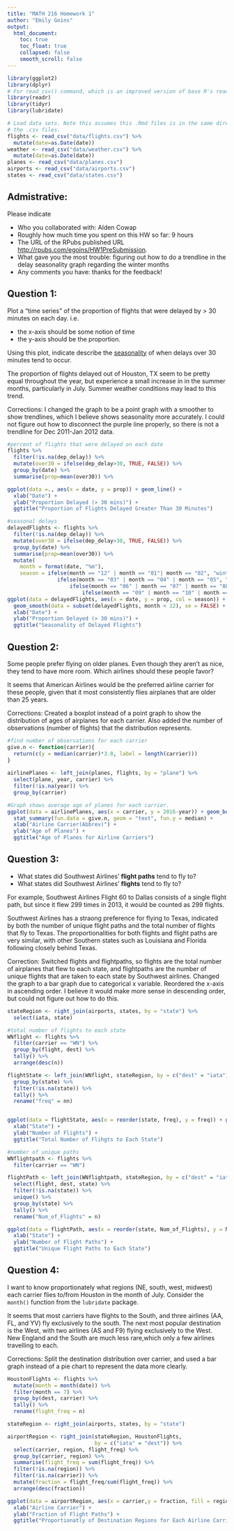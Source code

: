 ```yaml
---
title: "MATH 216 Homework 1"
author: "Emily Goins"
output:
  html_document: 
    toc: true
    toc_float: true
    collapsed: false
    smooth_scroll: false
---
```


```r
library(ggplot2)
library(dplyr)
# For read_csv() command, which is an improved version of base R's read.csv()
library(readr) 
library(tidyr)
library(lubridate)

# Load data sets. Note this assumes this .Rmd files is in the same directory as
# the .csv files.
flights <- read_csv("data/flights.csv") %>% 
  mutate(date=as.Date(date))
weather <- read_csv("data/weather.csv") %>% 
  mutate(date=as.Date(date))
planes <- read_csv("data/planes.csv")
airports <- read_csv("data/airports.csv")
states <- read_csv("data/states.csv")
```




## Admistrative:

Please indicate

* Who you collaborated with: Alden Cowap
* Roughly how much time you spent on this HW so far: 9 hours
* The URL of the RPubs published URL [http://rpubs.com/egoins/HW1PreSubmission](https://www.nhl.com/).
* What gave you the most trouble: figuring out how to do a trendline in the delay seasonality graph regarding the winter months
* Any comments you have: thanks for the feedback!





## Question 1:

Plot a "time series" of the proportion of flights that were delayed by > 30 minutes on each day.  i.e.
 
* the x-axis should be some notion of time
* the y-axis should be the proportion.

Using this plot, indicate describe the
[seasonality](https://en.wikipedia.org/wiki/Seasonality) of when delays over 30
minutes tend to occur.

The proportion of flights delayed out of Houston, TX seem to be pretty equal throughout the year, but experience a small increase in in the summer months, particularly in July. Summer weather conditions may lead to this trend. 

Corrections: I changed the graph to be a point graph with a smoother to show trendlines, which I believe shows seasonality more accurately. I could not figure out how to disconnect the purple line properly, so there is not a trendline for Dec 2011-Jan 2012 data. 

```r

#percent of flights that were delayed on each date
flights %>% 
  filter(!is.na(dep_delay)) %>% 
  mutate(over30 = ifelse(dep_delay>30, TRUE, FALSE)) %>% 
  group_by(date) %>% 
  summarise(prop=mean(over30)) %>% 

ggplot(data =., aes(x = date, y = prop)) + geom_line() + 
  xlab("Date") +
  ylab("Proportion Delayed (> 30 mins)") +
  ggtitle("Proportion of Flights Delayed Greater Than 30 Minutes")

#seasonal delays
delayedFlights <- flights %>% 
  filter(!is.na(dep_delay)) %>% 
  mutate(over30 = ifelse(dep_delay>30, TRUE, FALSE)) %>% 
  group_by(date) %>% 
  summarise(prop=mean(over30)) %>% 
  mutate(
    month = format(date, "%m"),
    season = ifelse(month == "12" | month == "01"| month == "02", "winter", 
                ifelse(month == "03" | month == "04" | month == "05", "spring", 
                    ifelse(month == "06" | month == "07" | month == "08", "summer", 
                        ifelse(month == "09" | month == "10" | month == "11", "fall", "other")))))
ggplot(data = delayedFlights, aes(x = date, y = prop, col = season)) + geom_point() +
  geom_smooth(data = subset(delayedFlights, month < 12), se = FALSE) +
  xlab("Date") +
  ylab("Proportion Delayed (> 30 mins)") +
  ggtitle("Seasonality of Delayed Flights")

```



## Question 2:

Some people prefer flying on older planes.  Even though they aren't as nice,
they tend to have more room.  Which airlines should these people favor?

It seems that American Airlines would be the preferred airline carrier for these people, given that it most consistently flies airplanes that are older than 25 years. 

Corrections: Created a boxplot instead of a point graph to show the distribution of ages of airplanes for each carrier. Also added the number of observations (number of flights) that the distribution represents.

```r

#find number of observations for each carrier 
give.n <- function(carrier){
  return(c(y = median(carrier)*3.0, label = length(carrier))) 
}
  
airlinePlanes <- left_join(planes, flights, by = "plane") %>%
  select(plane, year, carrier) %>%
  filter(!is.na(year)) %>%
  group_by(carrier)

#Graph shows average age of planes for each carrier.
ggplot(data = airlinePlanes, aes(x = carrier, y = 2016-year)) + geom_boxplot() +
  stat_summary(fun.data = give.n, geom = "text", fun.y = median) +
  xlab("Airline Carrier(Abbrev)") +
  ylab("Age of Planes") +
  ggtitle("Age of Planes for Airline Carriers")

```



## Question 3:

* What states did Southwest Airlines' **flight paths** tend to fly to?
* What states did Southwest Airlines' **flights** tend to fly to?

For example, Southwest Airlines Flight 60 to Dallas consists of a single flight
path, but since it flew 299 times in 2013, it would be counted as 299 flights.

Southwest Airlines has a straong preference for flying to Texas, indicated by both the number of unique flight paths and the total number of flights that fly to Texas. The proportionalities for both flights and flight paths are very similar, with other Southern states such as Louisiana and Florida following closely behind Texas.

Correction: Switched flights and flightpaths, so flights are the total number of airplanes that flew to each state, and flightpaths are the number of unique flights that are taken to each state by Southwest airlines. Changed the graph to a bar graph due to categorical x variable. Reordered the x-axis in ascending order. I believe it would make more sense in descending order, but could not figure out how to do this. 

```r
stateRegion <- right_join(airports, states, by = "state") %>%
  select(iata, state) 

#total number of flights to each state
WNflight <- flights %>%
  filter(carrier == "WN") %>%
  group_by(flight, dest) %>%
  tally() %>%
  arrange(desc(n)) 

flightState <- left_join(WNflight, stateRegion, by = c("dest" = "iata")) %>%
  group_by(state) %>%
  filter(!is.na(state)) %>%
  tally() %>%
  rename("freq" = nn) 


ggplot(data = flightState, aes(x = reorder(state, freq), y = freq)) + geom_bar(stat = "identity") +
  xlab("State") +
  ylab("Number of Flights") +
  ggtitle("Total Number of Flihgts to Each State")

#number of unique paths
WNflightpath <- flights %>%
  filter(carrier == "WN")

flightPath <- left_join(WNflightpath, stateRegion, by = c("dest" = "iata")) %>%
  select(flight, dest, state) %>%
  filter(!is.na(state)) %>%
  unique() %>%
  group_by(state) %>%
  tally() %>%
  rename("Num_of_Flights" = n)

ggplot(data = flightPath, aes(x = reorder(state, Num_of_Flights), y = Num_of_Flights)) + geom_bar(stat = "identity") +
  xlab("State") +
  ylab("Number of Flight Paths") +
  ggtitle("Unique Flight Paths to Each State")


```





## Question 4:

I want to know proportionately what regions (NE, south, west, midwest) each 
carrier flies to/from Houston in the month of July.  Consider the `month()`
function from the `lubridate` package.

It seems that most carriers have flights to the South, and three airlines (AA, FL, and YV) fly exclusively to the south. The next most popular destination is the West, with two airlines (AS and F9) flying exclusively to the West. New England and the South are much less rare,which only a few airlines travelling to each. 

Corrections: Split the destination distribution over carrier, and used a bar graph instead of a pie chart to represent the data more clearly. 

```r

HoustonFlights <- flights %>%
  mutate(month = month(date)) %>%
  filter(month == 7) %>%
  group_by(dest, carrier) %>%
  tally() %>%
  rename(flight_freq = n)

stateRegion <- right_join(airports, states, by = "state")

airportRegion <- right_join(stateRegion, HoustonFlights,
                            by = c("iata" = "dest")) %>%
  select(carrier, region, flight_freq) %>%
  group_by(carrier, region) %>%
  summarise(flight_freq = sum(flight_freq)) %>%
  filter(!is.na(region)) %>%
  filter(!is.na(carrier)) %>%
  mutate(fraction = flight_freq/sum(flight_freq)) %>%
  arrange(desc(fraction))

ggplot(data = airportRegion, aes(x = carrier,y = fraction, fill = region)) + geom_bar(stat = "identity") +
  xlab("Airline Carrier") +
  ylab("Fraction of Flight Paths") +
  ggtitle("Proportionatly of Destination Regions for Each Airline Carrier")


```


